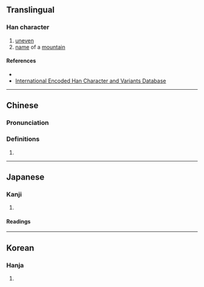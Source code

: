 {{character info/new}}
==Translingual==

===Han character===
{{Han char|rn=46|rad=山|as=04|sn=7|four=28727|canj=UOIN,XUOIN|ids=⿰山今}}

# [[uneven]]
# [[name]] of a [[mountain]]

====References====
* {{Han ref|kx=0308.280|dkj=07938|dj=0608.070|hdz=10763.220|uh=5C92|ud=23698|bh=CAC5|bd=51909}}
* [http://chardb.iis.sinica.edu.tw/char/u+5C92 International Encoded Han Character and Variants Database]

----

==Chinese==
{{zh-forms}}

===Pronunciation===
{{zh-pron
|m=qián
|c=kim4
|cat=
}}

===Definitions===
{{zh-hanzi}}

# {{rfdef|zh}}

----

==Japanese==

===Kanji===
{{ja-kanji|grade=|rs=山04}}

# {{defn|lang=ja|sort=山04}}

====Readings====
{{ja-readings|on=[[けん]] (ken), [[げん]] (gen)|kun=}}

----

==Korean==

===Hanja===
{{ko-hanja|hangeul=겸|rv=gyeom|mr=kyŏm}}

# {{defn|lang=ko|sort=山04}}